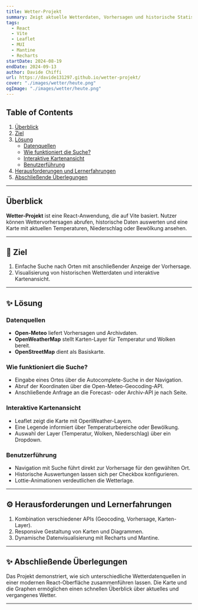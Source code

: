 ```yaml
---
title: Wetter-Projekt
summary: Zeigt aktuelle Wetterdaten, Vorhersagen und historische Statistiken in einer interaktiven Oberfläche an.
tags:
  - React
  - Vite
  - Leaflet
  - MUI
  - Mantine
  - Recharts
startDate: 2024-08-19
endDate: 2024-09-13
author: Davide Chiffi
url: https://davide131297.github.io/wetter-projekt/
cover: "./images/wetter/heute.png"
ogImage: "./images/wetter/heute.png"
---
```


## Table of Contents

1. [Überblick](#overview)
2. [Ziel](#goal)
3. [Lösung](#solution)
   - [Datenquellen](#datenquellen)
   - [Wie funktioniert die Suche?](#wie-funktioniert-die-suche)
   - [Interaktive Kartenansicht](#interaktive-kartenansicht)
   - [Benutzerführung](#benutzerfuehrung)
4. [Herausforderungen und Lernerfahrungen](#challenges-and-learnings)
5. [Abschließende Überlegungen](#final-thoughts)

---

## Überblick

**Wetter-Projekt** ist eine React-Anwendung, die auf Vite basiert. Nutzer können
Wettervorhersagen abrufen, historische Daten auswerten und eine Karte mit
aktuellen Temperaturen, Niederschlag oder Bewölkung ansehen.

---

## 🎯 Ziel

1. Einfache Suche nach Orten mit anschließender Anzeige der Vorhersage.
2. Visualisierung von historischen Wetterdaten und interaktive Kartenansicht.

---

## ✨ Lösung

### Datenquellen

- **Open-Meteo** liefert Vorhersagen und Archivdaten.
- **OpenWeatherMap** stellt Karten-Layer für Temperatur und Wolken bereit.
- **OpenStreetMap** dient als Basiskarte.

### Wie funktioniert die Suche?

- Eingabe eines Ortes über die Autocomplete-Suche in der Navigation.
- Abruf der Koordinaten über die Open-Meteo-Geocoding-API.
- Anschließende Anfrage an die Forecast- oder Archiv-API je nach Seite.

### Interaktive Kartenansicht

- Leaflet zeigt die Karte mit OpenWeather-Layern.
- Eine Legende informiert über Temperaturbereiche oder Bewölkung.
- Auswahl der Layer (Temperatur, Wolken, Niederschlag) über ein Dropdown.

### Benutzerführung

- Navigation mit Suche führt direkt zur Vorhersage für den gewählten Ort.
- Historische Auswertungen lassen sich per Checkbox konfigurieren.
- Lottie-Animationen verdeutlichen die Wetterlage.

---

## ⚙️ Herausforderungen und Lernerfahrungen

1. Kombination verschiedener APIs (Geocoding, Vorhersage, Karten-Layer).
2. Responsive Gestaltung von Karten und Diagrammen.
3. Dynamische Datenvisualisierung mit Recharts und Mantine.

---

## ✨ Abschließende Überlegungen

Das Projekt demonstriert, wie sich unterschiedliche Wetterdatenquellen in einer
modernen React-Oberfläche zusammenführen lassen. Die Karte und die Graphen
ermöglichen einen schnellen Überblick über aktuelles und vergangenes Wetter.

---
